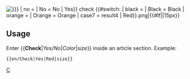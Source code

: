 <includeonly>
[[File:{{#switch: {{{1|}}} | no = | No = No | Yes}} check {{#switch: {{{2|}}} | black = | Black = Black | orange =  | Orange = Orange | case7 = result4 | Red}}.png|{{#If{{{3|}}}|{{{3|}}}|15px}}]]</includeonly><noinclude>

==Usage==
Enter <nowiki>{{</nowiki>'''Check'''|''Yes/No''|''Color''|''size''<nowiki>}}</nowiki> inside an article section. Example:
<pre>{{en/Check|Yes|Red|size}}</pre>

[[Category:en/Templates|C]]
</noinclude>